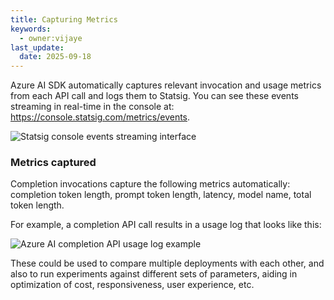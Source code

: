 ```yaml
---
title: Capturing Metrics
keywords:
  - owner:vijaye
last_update:
  date: 2025-09-18
---
```




Azure AI SDK automatically captures relevant invocation and usage metrics from each API call and logs them to Statsig.  You can see these events streaming in real-time in the console at: https://console.statsig.com/metrics/events.

![Statsig console events streaming interface](https://github.com/user-attachments/assets/cb4136eb-6ae9-4ffa-b560-333f332eaa75)

### Metrics captured

Completion invocations capture the following metrics automatically: completion token length, prompt token length, latency, model name, total token length.

For example, a completion API call results in a usage log that looks like this:

![Azure AI completion API usage log example](https://github.com/user-attachments/assets/d9c150cc-eded-4607-aec8-d1631af77cec)

These could be used to compare multiple deployments with each other, and also to run experiments against different sets of parameters, aiding in optimization of cost, responsiveness, user experience, etc.


